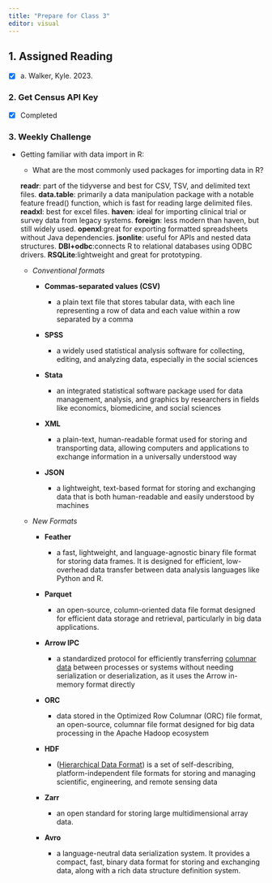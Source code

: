---
title: "Prepare for Class 3"
editor: visual
---

## 1. Assigned Reading

-   [x] a. Walker, Kyle. 2023.

### 2. Get Census API Key

-   [x] Completed

### 3. Weekly Challenge

-   Getting familiar with data import in R:

    -   What are the most commonly used packages for importing data in R?

    **readr**: part of the tidyverse and best for CSV, TSV, and delimited text files. **data.table**: primarily a data manipulation package with a notable feature fread() function, which is fast for reading large delimited files. **readxl**: best for excel files. **haven**: ideal for importing clinical trial or survey data from legacy systems. **foreign**: less modern than haven, but still widely used. **openxl**:great for exporting formatted spreadsheets without Java dependencies. **jsonlite**: useful for APIs and nested data structures. **DBI+odbc**:connects R to relational databases using ODBC drivers. **RSQLite**:lightweight and great for prototyping.

    -   *Conventional formats*

        -   **Commas-separated values (CSV)**

            -   a plain text file that stores tabular data, with each line representing a row of data and each value within a row separated by a comma

        -   **SPSS**

            -   a widely used statistical analysis software for collecting, editing, and analyzing data, especially in the social sciences

        -   **Stata**

            -   an integrated statistical software package used for data management, analysis, and graphics by researchers in fields like economics, biomedicine, and social sciences

        -   **XML**

            -   a plain-text, human-readable format used for storing and transporting data, allowing computers and applications to exchange information in a universally understood way

        -   **JSON**

            -   a lightweight, text-based format for storing and exchanging data that is both human-readable and easily understood by machines

    -   *New Formats*

        -   **Feather**

            -   a fast, lightweight, and language-agnostic binary file format for storing data frames. It is designed for efficient, low-overhead data transfer between data analysis languages like Python and R. 

        -   **Parquet**

            -   an open-source, column-oriented data file format designed for efficient data storage and retrieval, particularly in big data applications. 

        -   **Arrow IPC**

            -   a standardized protocol for efficiently transferring [columnar data](https://www.google.com/search?sca_esv=cdd4458fa27f824d&cs=1&q=columnar+data&sa=X&ved=2ahUKEwilubGbjNyPAxV3JNAFHdhpNrYQxccNegQIAxAC&mstk=AUtExfDjksKERN7jcCwTQBH1qxBI5_LtWsjFHM0f2EFZlilpVn_2EgX_6Cf_SidctY33bQ4354NHHfaO64nCItD60t4k1WPEEcAewSxY40Hc7kkKjGdugtN9KikfKFlP9gnpBEM&csui=3) between processes or systems without needing serialization or deserialization, as it uses the Arrow in-memory format directly

        -   **ORC**

            -   data stored in the Optimized Row Columnar (ORC) file format, an open-source, columnar file format designed for big data processing in the Apache Hadoop ecosystem

        -   **HDF**

            -   ([Hierarchical Data Format](https://www.google.com/search?sca_esv=cdd4458fa27f824d&cs=1&q=Hierarchical+Data+Format&sa=X&ved=2ahUKEwjy0-G2jNyPAxVRJNAFHbRoF-gQxccNegQIBBAB&mstk=AUtExfCrYKlsWHlL8hqLmbhYqiTemisTv2hqhGi2VmSFlRaK7PV87N1gTkukk9xImwE3iBDJXnWvj0CglguOjWujl5dSg2xrFXuw8JqR3GdEbwUM1SIbBKfXUAI-lRAJeoyZXrE&csui=3)) is a set of self-describing, platform-independent file formats for storing and managing scientific, engineering, and remote sensing data

        -   **Zarr**

            -   an open standard for storing large multidimensional array data.

        -   **Avro**

            -   a language-neutral data serialization system. It provides a compact, fast, binary data format for storing and exchanging data, along with a rich data structure definition system.
